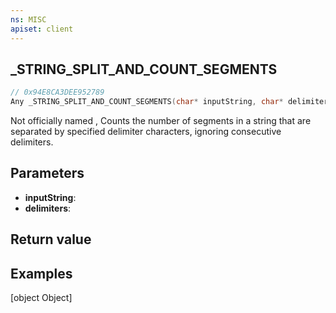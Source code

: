 ```yaml
---
ns: MISC
apiset: client
---
```

## _STRING_SPLIT_AND_COUNT_SEGMENTS

```c
// 0x94E8CA3DEE952789
Any _STRING_SPLIT_AND_COUNT_SEGMENTS(char* inputString, char* delimiters);
```

Not officially named 
, Counts the number of segments in a string that are separated by specified delimiter characters, ignoring consecutive delimiters.

## Parameters
* **inputString**:
* **delimiters**:

## Return value

## Examples

[object Object]